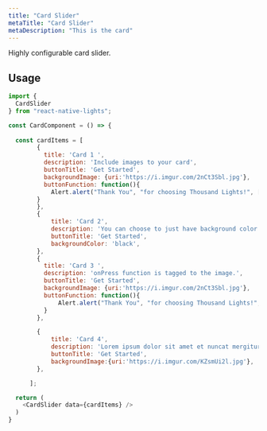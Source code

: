 ```yaml
---
title: "Card Slider"
metaTitle: "Card Slider"
metaDescription: "This is the card"
---
```



Highly configurable card slider.

<Images src={cardSlider} />


## Usage

```javascript
import {
  CardSlider
} from "react-native-lights";

const CardComponent = () => {
    
  const cardItems = [
        {
          title: 'Card 1 ',
          description: 'Include images to your card',
          buttonTitle: 'Get Started',
          backgroundImage: {uri:'https://i.imgur.com/2nCt3Sbl.jpg'},
          buttonFunction: function(){
            Alert.alert("Thank You", "for choosing Thousand Lights!", [{text:"Welcome"}])
        }
        },
        {
            title: 'Card 2',
            description: 'You can choose to just have background color',
            buttonTitle: 'Get Started',
            backgroundColor: 'black',
        },
        {
          title: 'Card 3 ',
          description: 'onPress function is tagged to the image.',
          buttonTitle: 'Get Started',
          backgroundImage: {uri:'https://i.imgur.com/2nCt3Sbl.jpg'},
          buttonFunction: function(){
              Alert.alert("Thank You", "for choosing Thousand Lights!", [{text:"Welcome"}])
          }
        },

        {
            title: 'Card 4',
            description: 'Lorem ipsum dolor sit amet et nuncat mergitur',
            buttonTitle: 'Get Started',
            backgroundImage:{uri:'https://i.imgur.com/KZsmUi2l.jpg'},
        },

      ];

  return (
    <CardSlider data={cardItems} />
  )
}

```

<Table data={cardData.cardSlider} />

<!-- ## Live Editing example

```javascript react-live=true
<button className={"btn btn-default"}>Change my text</button>
``` -->

